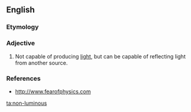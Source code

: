 ==English==

===Etymology===
{{prefix|non|luminous}}

===Adjective===
{{en-adj}}

# Not capable of producing [[light]], but can be capable of reflecting light from another source.

===References===
* http://www.fearofphysics.com

[[ta:non-luminous]]